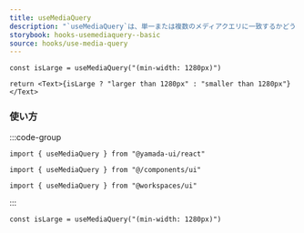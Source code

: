 ```yaml
---
title: useMediaQuery
description: "`useMediaQuery`は、単一または複数のメディアクエリに一致するかどうかを検知するカスタムフックです。"
storybook: hooks-usemediaquery--basic
source: hooks/use-media-query
---
```


```tsx preview functional client
const isLarge = useMediaQuery("(min-width: 1280px)")

return <Text>{isLarge ? "larger than 1280px" : "smaller than 1280px"}</Text>
```

### 使い方

:::code-group

```tsx [package]
import { useMediaQuery } from "@yamada-ui/react"
```

```tsx [alias]
import { useMediaQuery } from "@/components/ui"
```

```tsx [monorepo]
import { useMediaQuery } from "@workspaces/ui"
```

:::

```tsx
const isLarge = useMediaQuery("(min-width: 1280px)")
```
